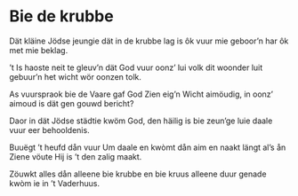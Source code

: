 
# Bie de krubbe

<PoemAudio src={fragment} performer={readers.anja} />

<PoemText>

Dät kläine Jödse jeungie
dät in de krubbe lag
is ôk vuur mie geboor’n
har ôk met mie beklag.

’t Is haoste neit te gleuv’n
dät God vuur oonz’ lui volk
dit woonder luit gebuur’n
het wicht wör oonzen tolk.

As vuurspraok bie de Vaare
gaf God Zien eig’n Wicht
aimöudig, in oonz’ aimoud
is dät gen gouwd bericht?

Daor in dät Jödse städtie
kwöm God, den häilig is
bie zeun’ge luie daale
vuur eer behooldenis.

Buuëgt ’t heufd dån vuur Um daale
en kwòmt dån aim en naakt
längt al’s ån Ziene vöute
Hij is ’t den zalig maakt.

Zöuwkt alles dån alleene
bie krubbe en bie kruus
alleene duur genade
kwòm ie in ’t Vaderhuus.

</PoemText>
